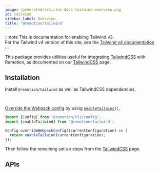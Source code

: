 ```yaml
---
image: /generated/articles-docs-tailwind-overview.png
id: tailwind
sidebar_label: Overview
title: '@remotion/tailwind'
---
```



:::note
This is documentation for enabling Tailwind v3.  
For the Tailwind v4 version of this site, see the [Tailwind v4 documentation](/docs/tailwind-v4/overview).
:::

This package provides utilities useful for integrating [TailwindCSS](https://tailwindcss.com/) with Remotion, as documented on our [TailwindCSS](/docs/tailwind) page.

## Installation

Install `@remotion/tailwind` as well as TailwindCSS dependencies.

<Installation pkg="@remotion/tailwind" />

<br />

[Override the Webpack config](/docs/webpack) by using [`enableTailwind()`](/docs/tailwind/enable-tailwind).

```ts twoslash title="remotion.config.ts"
import {Config} from '@remotion/cli/config';
import {enableTailwind} from '@remotion/tailwind';

Config.overrideWebpackConfig((currentConfiguration) => {
  return enableTailwind(currentConfiguration);
});
```

Then follow the remaining set up steps from the [TailwindCSS](/docs/tailwind) page.

## APIs

<TableOfContents />
